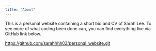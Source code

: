 ```yaml
---
title: "About"
---
```


This is a personal website containing a short bio and CV of Sarah Lee. To see more of what coding been done can, you can find everything live via GitHub link below.

<https://github.com/sarahhhh02/personal_website.git>
